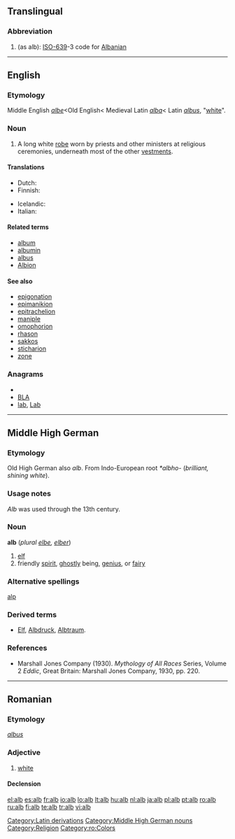 ==Translingual==

===Abbreviation===
{{infl|mul|abbreviation}}

# (as alb): [[w:ISO-639|ISO-639]]-3 code for [[Albanian]]

----
==English==

===Etymology===
Middle English ''[[albe]]''<Old English< Medieval Latin ''[[alba]]''< Latin ''[[albus]]'', "[[white]]".

===Noun===
{{en-noun}}

# A long white [[robe]] worn by priests and other ministers at religious ceremonies, underneath most of the other [[vestments]].

====Translations====
{{trans-top|a long white robe worn by priests and other ministers}}
* Dutch: {{t-|nl|albe}}
* Finnish: {{t+|fi|alba}}
{{trans-mid}}
* Icelandic: {{t-|is|alba|f}}
* Italian: {{t-|it|camice|m}}
{{trans-bottom}}

====Related terms====
* [[album]]
* [[albumin]]
* [[albus]]
* [[Albion]]

====See also====
* [[epigonation]]
* [[epimanikion]]
* [[epitrachelion]]
* [[maniple]]
* [[omophorion]]
* [[rhason]]
* [[sakkos]]
* [[sticharion]]
* [[zone]]

===Anagrams===
* {{alphagram|abl}}
* [[BLA#English|BLA]]
* [[lab#English|lab]], [[Lab#English|Lab]]


----

==Middle High German==

===Etymology===
Old High German also ''alb''. From Indo-European root ''*albho-'' (''brilliant, shining white'').

===Usage notes===
''Alb'' was used through the 13th century.

===Noun===
'''alb''' (''plural [[elbe]], [[elber]]'')

# [[elf]]
# friendly [[spirit]], [[ghostly]] being, [[genius]], or [[fairy]]

===Alternative spellings===
[[alp]]

===Derived terms===
* [[Elf#German|Elf]], [[Albdruck#German|Albdruck]], [[Albtraum#German|Albtraum]].

===References===
* Marshall Jones Company (1930). ''Mythology of All Races'' Series, Volume 2 ''Eddic'', Great Britain: Marshall Jones Company, 1930, pp. 220.

[[Category:Latin derivations]]
[[Category:Middle High German nouns]]
[[Category:Religion]]

----

==Romanian==

===Etymology===
{{etyl|la|ro}} ''[[albus]]''

===Adjective===
{{ro-adj|4}}

# [[white]]

====Declension====
{{ro-adj-4|alb}}

[[Category:ro:Colors]]

[[el:alb]]
[[es:alb]]
[[fr:alb]]
[[io:alb]]
[[lo:alb]]
[[lt:alb]]
[[hu:alb]]
[[nl:alb]]
[[ja:alb]]
[[pl:alb]]
[[pt:alb]]
[[ro:alb]]
[[ru:alb]]
[[fi:alb]]
[[te:alb]]
[[tr:alb]]
[[vi:alb]]